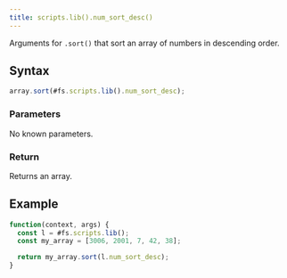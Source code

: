 ```yaml
---
title: scripts.lib().num_sort_desc()
---
```


Arguments for `.sort()` that sort an array of numbers in descending order.

## Syntax

```js
array.sort(#fs.scripts.lib().num_sort_desc);
```

### Parameters

No known parameters.

### Return

Returns an array.

## Example

```js
function(context, args) {
  const l = #fs.scripts.lib();
  const my_array = [3006, 2001, 7, 42, 38];

  return my_array.sort(l.num_sort_desc);
}
```
